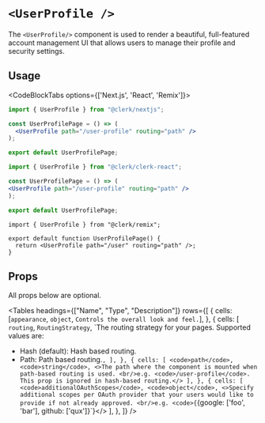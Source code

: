 
# `<UserProfile />`

<Images
  width={976}
  height={762}
  src="/images/ui-components/component-user_profile.svg"
  alt="UserProfile example"
/>

The `<UserProfile/>` component is used to render a beautiful, full-featured account management UI that allows users to manage their profile and security settings.

## Usage


<CodeBlockTabs options={['Next.js', 'React', 'Remix']}>
```jsx copy filename="/pages/user-profile/[[...index]].tsx"
import { UserProfile } from "@clerk/nextjs";

const UserProfilePage = () => (
  <UserProfile path="/user-profile" routing="path" />
);

export default UserProfilePage;
```
```jsx copy filename="/user-profile.tsx"
import { UserProfile } from "@clerk/clerk-react";

const UserProfilePage = () => (
<UserProfile path="/user-profile" routing="path" />
);

export default UserProfilePage;
```
```tsx filename="routes/user/$.tsx" copy
import { UserProfile } from "@clerk/remix";

export default function UserProfilePage() {
  return <UserProfile path="/user" routing="path" />;
}
```
</CodeBlockTabs>


## Props

All props below are optional.

<Tables
  headings={["Name", "Type", "Description"]}
  rows={[
    {
      cells: [<code>appearance</code>, <code>object</code>, `Controls the overall look and feel.`],
    },
    {
      cells: [
        <code>routing</code>,
        <code>RoutingStrategy</code>,
        `The routing strategy for your pages. Supported values are:
- Hash (default): Hash based routing.
- Path: Path based routing.`,
      ],
    },
    {
      cells: [
        <code>path</code>,
        <code>string</code>,
        <>The path where the component is mounted when path-based routing is used.
        <br/>e.g. <code>/user-profile</code>. This prop is ignored in hash-based routing.</>
      ],
    },
    {
      cells: [
        <code>additionalOAuthScopes</code>,
        <code>object</code>,
        <>Specify additional scopes per OAuth provider that your users would like to provide if not already approved.
        <br/>e.g. <code>{`{google: ['foo', 'bar'], github: ['qux']}`}</code></>
      ],
    },
  ]}
/>
